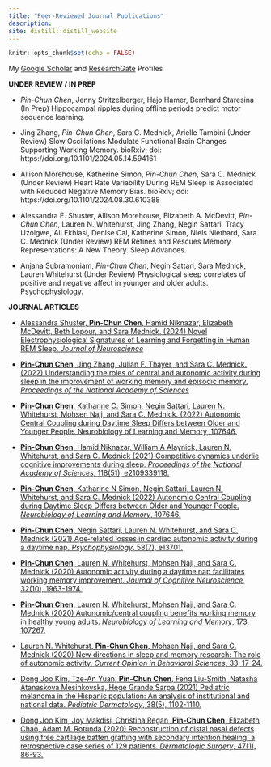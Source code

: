 ```yaml
---
title: "Peer-Reviewed Journal Publications"
description:
site: distill::distill_website
---
```


```r
knitr::opts_chunk$set(echo = FALSE)
```
My [Google Scholar](https://scholar.google.com/citations?user=zhIGL70AAAAJ&hl=en) and [ResearchGate](https://www.researchgate.net/profile/Pin-Chun-Chen-6) Profiles

**UNDER REVIEW / IN PREP**

- *Pin-Chun Chen*, Jenny Stritzelberger, Hajo Hamer, Bernhard Staresina (In Prep) Hippocampal ripples during offline periods predict motor sequence learning.

- Jing Zhang, *Pin-Chun Chen*, Sara C. Mednick, Arielle Tambini (Under Review) Slow Oscillations Modulate Functional Brain Changes Supporting Working Memory. bioRxiv; doi: https://doi.org/10.1101/2024.05.14.594161

- Allison Morehouse, Katherine Simon, *Pin-Chun Chen*, Sara C. Mednick (Under Review) Heart Rate Variability During REM Sleep is Associated with Reduced Negative Memory Bias. bioRxiv; doi: https://doi.org/10.1101/2024.08.30.610388

- Alessandra E. Shuster, Allison Morehouse, Elizabeth A. McDevitt, *Pin-Chun Chen*, Lauren N. Whitehurst, Jing Zhang, Negin Sattari, Tracy Uzoigwe, Ali Ekhlasi, Denise Cai, Katherine Simon, Niels Niethard, Sara C. Mednick (Under Review) REM Refines and Rescues Memory Representations: A New Theory. Sleep Advances.

- Anjana Subramoniam, *Pin-Chun Chen*, Negin Sattari, Sara Mednick, Lauren Whitehurst (Under Review) Physiological sleep correlates of positive and negative affect in younger and older adults. Psychophysiology.

\newpage

**JOURNAL ARTICLES**

- [Alessandra Shuster, **Pin-Chun Chen**, Hamid Niknazar, Elizabeth McDevitt, Beth Lopour, and Sara Mednick. (2024) Novel Electrophysiological Signatures of Learning and Forgetting in Human REM Sleep. *Journal of Neuroscience*](https://github.com/pinchunc/papers/blob/main/jneuro_NovelElectrophysiologicalREM.pdf)

- [**Pin-Chun Chen**, Jing Zhang, Julian F. Thayer, and Sara C. Mednick. (2022) Understanding the roles of central and autonomic activity during sleep in the improvement of working memory and episodic memory. *Proceedings of the National Academy of Sciences*](https://www.pnas.org/doi/full/10.1073/pnas.2123417119)

- [**Pin-Chun Chen**, Katharine C. Simon, Negin Sattari, Lauren N. Whitehurst, Mohsen Naji, and Sara C. Mednick. (2022) Autonomic Central Coupling during Daytime Sleep Differs between Older and Younger People. Neurobiology of Learning and Memory, 107646.](https://www.sciencedirect.com/science/article/pii/S1074742722000703)

- [**Pin-Chun Chen**, Hamid Niknazar, William A Alaynick, Lauren N. Whitehurst, and Sara C. Mednick (2021) Competitive dynamics underlie cognitive improvements during sleep. *Proceedings of the National Academy of Sciences*, 118(51), e2109339118.](https://doi.org/10.1073/pnas.2109339118)

- [**Pin-Chun Chen**, Katharine N Simon, Negin Sattari, Lauren N. Whitehurst, and Sara C. Mednick (2022) Autonomic Central Coupling during Daytime Sleep Differs between Older and Younger People. *Neurobiology of Learning and Memory*, 107646.](https://www.sciencedirect.com/science/article/pii/S1074742722000703)

- [**Pin-Chun Chen**, Negin Sattari, Lauren N. Whitehurst, and Sara C. Mednick (2021) Age‐related losses in cardiac autonomic activity during a daytime nap. *Psychophysiology*, 58(7), e13701.](https://onlinelibrary.wiley.com/doi/abs/10.1111/psyp.13701)

- [**Pin-Chun Chen**, Lauren N. Whitehurst, Mohsen Naji, and Sara C. Mednick (2020) Autonomic activity during a daytime nap facilitates working memory improvement. *Journal of Cognitive Neuroscience*, 32(10), 1963-1974.](https://github.com/pinchunc/papers/blob/main/jocn_AutonomicActivityduringaDaytimeNap.pdf)

- [**Pin-Chun Chen**, Lauren N. Whitehurst, Mohsen Naji, and Sara C. Mednick (2020) Autonomic/central coupling benefits working memory in healthy young adults. *Neurobiology of Learning and Memory*, 173, 107267.](https://www.sciencedirect.com/science/article/abs/pii/S1074742720301118)

- [Lauren N. Whitehurst, **Pin-Chun Chen**, Mohsen Naji, and Sara C. Mednick (2020) New directions in sleep and memory research: The role of autonomic activity. *Current Opinion in Behavioral Sciences*, 33, 17-24.](https://www.sciencedirect.com/science/article/pii/S235215461930110X)

- [Dong Joo Kim, Tze-An Yuan, **Pin-Chun Chen**, Feng Liu-Smith, Natasha Atanaskova Mesinkovska, Hege Grande Sarpa (2021) Pediatric melanoma in the Hispanic population: An analysis of institutional and national data. *Pediatric Dermatology*, 38(5), 1102-1110.](https://onlinelibrary.wiley.com/doi/abs/10.1111/pde.14516)

- [Dong Joo Kim, Joy Makdisi, Christina Regan, **Pin-Chun Chen**, Elizabeth Chao, Adam M. Rotunda (2020) Reconstruction of distal nasal defects using free cartilage batten grafting with secondary intention healing: a retrospective case series of 129 patients. *Dermatologic Surgery*, 47(1), 86-93.](https://journals.lww.com/dermatologicsurgery/fulltext/2021/01000/reconstruction_of_distal_nasal_defects_using_free.24.aspx)
